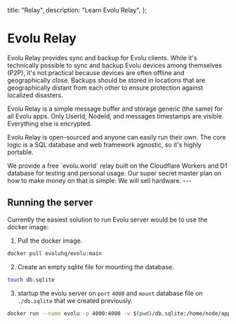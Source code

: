   title: "Relay",
  description: "Learn Evolu Relay",
};


# Evolu Relay

Evolu Relay provides sync and backup for Evolu clients. While it's technically possible to sync and backup Evolu devices among themselves (P2P), it's not practical because devices are often offline and geographically close. Backups should be stored in locations that are geographically distant from each other to ensure protection against localized disasters.

Evolu Relay is a simple message buffer and storage generic (the same) for all Evolu apps. Only UserId, NodeId, and messages timestamps are visible. Everything else is encrypted.

Evolu Relay is open-sourced and anyone can easily run their own. The core logic is a SQL database and web framework agnostic, so it's highly portable.

<Note>
  We provide a free `evolu.world` relay built on the Cloudflare Workers and D1
  database for testing and personal usage. Our super secret master plan on how
  to make money on that is simple: We will sell hardware.
</Note>
---

## Running the server

Currently the easiest solution to run Evolu server would be to use the docker image:

1. Pull the docker image.

```bash
docker pull evoluhq/evolu:main
```

2. Create an empty sqlite file for mounting the database.

```bash
touch db.sqlite
```

3. startup the evolu server on `port` `4000` and `mount` database file on `./db.sqlite` that we created previously.

```bash
docker run --name evolu -p 4000:4000 -v $(pwd)/db.sqlite:/home/node/app/apps/server/db.sqlite -d evoluhq/evolu:main
```
